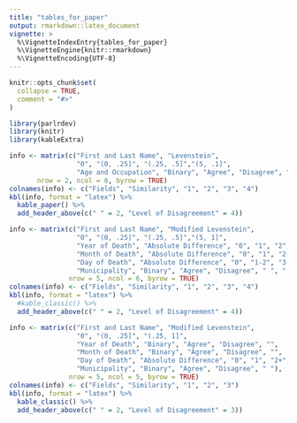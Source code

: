 ```yaml
---
title: "tables_for_paper"
output: rmarkdown::latex_document
vignette: >
  %\VignetteIndexEntry{tables_for_paper}
  %\VignetteEngine{knitr::rmarkdown}
  %\VignetteEncoding{UTF-8}
---
```


```r
knitr::opts_chunk$set(
  collapse = TRUE,
  comment = "#>"
)
```

```r
library(parlrdev)
library(knitr)
library(kableExtra)
```

```r
info <- matrix(c("First and Last Name", "Levenstein", 
                 "0", "(0, .25]", "(.25, .5]","(5, .1]",
                 "Age and Occupation", "Binary", "Agree", "Disagree", " ", " "),
       nrow = 2, ncol = 6, byrow = TRUE)
colnames(info) <- c("Fields", "Similarity", "1", "2", "3", "4")
kbl(info, format = "latex") %>% 
  kable_paper() %>% 
  add_header_above(c(" " = 2, "Level of Disagreement" = 4))
```

```r
info <- matrix(c("First and Last Name", "Modified Levenstein", 
                 "0", "(0, .25]", "(.25, .5]","(5, 1]",
                 "Year of Death", "Absolute Difference", "0", "1", "2", "3+",
                 "Month of Death", "Absolute Difference", "0", "1", "2-3", "4+",
                 "Day of Death", "Absolute Difference", "0", "1-2", "3-7", "8+",
                 "Municipality", "Binary", "Agree", "Disagree", " ", " "),
               nrow = 5, ncol = 6, byrow = TRUE)
colnames(info) <- c("Fields", "Similarity", "1", "2", "3", "4")
kbl(info, format = "latex") %>% 
  #kable_classic() %>% 
  add_header_above(c(" " = 2, "Level of Disagreement" = 4))
```

```r
info <- matrix(c("First and Last Name", "Modified Levenstein", 
                 "0", "(0, .25]", "(.25, 1]",
                 "Year of Death", "Binary", "Agree", "Disagree", "",
                 "Month of Death", "Binary", "Agree", "Disagree", "",
                 "Day of Death", "Absolute Difference", "0", "1", "2+",
                 "Municipality", "Binary", "Agree", "Disagree", " "),
               nrow = 5, ncol = 5, byrow = TRUE)
colnames(info) <- c("Fields", "Similarity", "1", "2", "3")
kbl(info, format = "latex") %>% 
  kable_classic() %>% 
  add_header_above(c(" " = 2, "Level of Disagreement" = 3))
```

